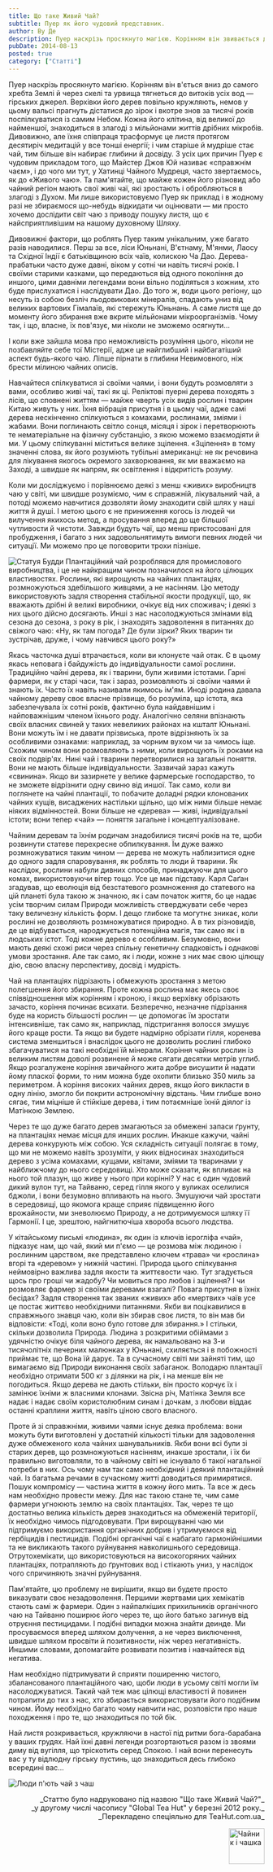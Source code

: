 ```yaml
---
title: Що таке Живий Чай? 
subtitle: Пуер як його чудовий представник.
author: Ву Де
description: Пуер наскрізь просякнуто магією. Корінням він звивається до самого хребта Землі й через скелі та урвища тягнеться до витоків усіх вод — гірських джерел. Верхівки його дерев повільно кружляють, немов у цьому вальсі прагнуть дістатися до зірок...
pubDate: 2014-08-13
posted: true
category: ["Статті"]
---
```


Пуер наскрізь просякнуто магією. Корінням він в'ється вниз до самого хребта Землі й через скелі та урвища тягнеться до витоків усіх вод — гірських джерел. Верхівки його дерев повільно кружляють, немов у цьому вальсі прагнуть дістатися до зірок і вкотре знов за тисячі років поспілкуватися із самим Небом. Кожна його клітина, від великої до найменшої, знаходиться в злагоді з мільйонами життів дрібних мікробів. Дивовижно, але їхня співпраця трасформує це листя протягом десятиріч медитацій у все тонші енергії; і чим старіше й мудріше стає чай, тим більше він набирає глибини й досвіду. З усіх цих причин Пуер є чудовим прикладом того, що Майстер Джов Юй називає «справжнім чаєм», і до чого ми тут, у Хатинці Чайного Мудреця, часто звертаємось, як до «Живого чаю». Та пам'ятайте, що майже кожен його різновид або чайний регіон мають свої живі чаї, які зростають і обробляються в злагоді з Духом. Ми лише використовуємо Пуер як приклад і в жодному разі не збираємося що-небудь відкидати чи оцінювати — ми просто хочемо дослідити світ чаю з приводу пошуку листя, що є найсприятливішим на нашому духовному Шляху.

Дивовижні фактори, що роблять Пуер таким унікальним, уже багато разів наводилися. Перш за все, ліси Юньнані, В'єтнаму, М'янми, Лаосу та Східної Індії є батьківщиною всіх чаїв, колискою Ча Дао. Дерева-прабатьки часто дуже давні, віком у сотні чи навіть тисячі років. І своїми старими казками, що передаються від одного покоління до иншого, цими давніми легендами вони вільно поділяться з кожним, хто буде прислухатися і наслідувати Дао. До того ж, води цього регіону, що несуть із собою безліч льодовикових мінералів, спадають униз від великих вартових Гімалаїв, які стережуть Юньнань. А саме листя ще до моменту його збирання вже вкрите мільйонами мікроорганізмів. Чому так, і що, власне, їх пов'язує, ми ніколи не зможемо осягнути...

І коли вже зайшла мова про неможливість розуміння цього, ніколи не позбавляйте себе тої Містерії, адже це найглибший і найбагатіший аспект будь-якого чаю. Ліпше пірнати в глибини Невимовного, ніж брести мілиною чайних описів.

Навчайтеся спілкуватися зі своїми чаями, і вони будуть розмовляти з вами, особливо живі чаї, такі як ці. Реліктові пуерні дерева походять з лісів, що сповнені життям — майже чверть усіх видів рослин і тварин Китаю живуть у них. Їхня вібрація присутня і в цьому чаї, адже самі дерева нескінченно спілкуються з комахами, рослинами, зміями і жабами. Вони поглинають світло сонця, місяця і зірок і перетворюють те нематеріальне на фізичну субстанцію, з якою можемо взаємодіяти й ми. У цьому спілкуванні міститься велике зцілення. «Зцілення» в тому значенні слова, як його розуміють тубільні американці: не як речовина для лікування якогось окремого захворювання, як ми вважаємо на Заході, а швидше як напрям, як освітлення і відкритість розуму.

Коли ми досліджуємо і порівнюємо деякі з менш «живих» виробництв чаю у світі, ми швидше розуміємо, чим є справжній, лікувальний чай, а потоді можемо навчитися дозволяти йому знаходити свій шлях у наші життя й душі. І метою цього є не приниження когось із людей чи вилучення якихось метод, а просування вперед до ще більшої чутливости й чистоти. Завжди будуть чаї, що менш пристосовані для пробудження, і багато з них задовольнятимуть вимоги певних людей чи ситуації. Ми можемо про це поговорити трохи пізніше.

<img src={LivingTea1.src} class="float-right" alt="Статуя Будди" />
Плантаційний чай розроблявся для промислового виробництва, і це не найкращим чином позначилося на його цілющих властивостях. Рослини, які вирощують на чайних плантаціях, розмножуються здебільшого живцями, а не насінням. Цю методу використовують задля створення стабільної якости продукції, що, як вважають дрібні й великі виробники, очікує від них споживач; і деякі з них цього дійсно досягають. Инші з нас насолоджуються змінами від сезона до сезона, з року в рік, і знаходять задоволення в питаннях до свіжого чаю: «Ну, як там погода? Де були зірки? Яких тварин ти зустрічав, друже, і чому навчився цього року?»

Якась часточка душі втрачається, коли ви клонуєте чай отак. Є в цьому якась неповага і байдужість до індивідуальности самої рослини. Традиційно чайні дерева, як і тварини, були живими істотами. Гарні фармери, як у старі часи, так і зараз, розмовляють зі своїми чаями й знають їх. Часто їх навіть називали якимось ім'ям. Иноді родина давала чайному дереву своє власне прізвище, бо розуміла, що істота, яка забезпечувала їх сотні років, фактично була найдавнішим і найповажнішим членом їхнього роду. Аналогічно селяни впізнають своїх власних свиней у таких невеликих районах на кшталт Юньнані. Вони можуть їм і не давати прізвиська, проте відрізняють їх за особливими ознаками: наприклад, за чорним вухом чи за чимось іще. Схожим чином вони розмовляють з ними, коли вирощують їх роками на своїх подвір'ях. Нині чай і тварини перетворилися на загальні поняття. Вони не мають більше індивідуальности. Зазвичай зараз кажуть «свинина». Якщо ви зазирнете у велике фармерське господарство, то не зможете відрізнити одну свиню від иншої. Так само, коли ви поглянете на чайні плантації, то побачите доладні рядки клонованих чайних кущів, висаджених настільки щільно, що між ними більше немає ніяких відмінностей. Вони більше не «дерева» — живі, індивідуальні істоти; вони тепер «чай» — поняття загальне і концептуалізоване.

Чайним деревам та їхнім родичам знадобилися тисячі років на те, щоби розвинути статеве перехресне обпилкування. Їм дуже важко розмножуватися таким чином — дерева не можуть наблизитися одне до одного задля спаровування, як роблять то люди й тварини. Як наслідок, рослини набули дивних способів, принаджуючи для цього комах, використовуючи вітер тощо. Усе це має підставу. Карл Саґан згадував, що еволюція від безстатевого розмноження до статевого на цій планеті була такою ж значною, як і сам початок життя, бо це надає усім творчим силам Природи можливість стверджувати себе через таку величезну кількість форм. І дещо глибоке та могутнє зникає, коли рослині не дозволяють розмножуватися природно. А в тих різновидів, де це відбувається, народжується потенційна магія, так само як і в людських істот. Тоді кожне дерево є особливим. Безумовно, вони мають деякі схожі риси через спільну генетичну спадковість і однакові умови зростання. Але так само, як і люди, кожне з них має свою цілющу дію, свою власну перспективу, досвід і мудрість.

Чай на плантаціях підрізають і обмежують зростання з метою полегшення його збирання. Проте кожна рослина має якесь своє співвідношення між корінням і кроною, і якщо верхівку обрізають зачасто, коріння починає всихати. Безперечно, незначне підрізання буде на користь більшості рослин — це допомогає їм зростати інтенсивніше, так само як, наприклад, підстригання волосся змушує його краще рости. Та якщо ви будете надмірно обрізати гілля, коренева система зменшиться і внаслідок цього не дозволить рослині глибоко збагачуватися на такі необхідні їй мінерали. Коріння чайних рослин із великим листям доволі розвинене й може сягати десятки метрів углиб. Якщо розгалужене коріння звичайного жита добре висушити й надати йому пласкої форми, то ним можна буде охопити близько 350 миль за периметром. А коріння високих чайних дерев, якщо його викласти в одну лінію, змогло би покрити астрономічну відстань. Чим глибше воно сягає, тим міцніше й стійкіше дерева, і тим потаємніше їхній діялог із Матінкою Землею.

Через те що дуже багато дерев змагаються за обмежені запаси ґрунту, на плантаціях немає місця для инших рослин. Инакше кажучи, чайні дерева конкурують між собою. Уся складність ситуації полягає в тому, що ми не можемо навіть зрозуміти, у яких відносинах знаходиться дерево з усіма комахами, кущами, квітами, зміями та тваринами у найближчому до нього середовищі. Хто може сказати, як впливає на нього той плазун, що живе у нього при корінні? У нас є один чудовий дикий вулон тут, на Тайваню, серед гілля якого у вуликах оселилися бджоли, і вони безумовно впливають на нього. Змушуючи чай зростати в середовищі, що якомога краще сприяє підвищенню його врожайности, ми зневолюємо Природу, а не дотримуємося шляху її Гармонії. І це, зрештою, найгнитючіша хвороба всього людства.

У кітайському письмі «людина», як один із ключів ієрогліфа «чай», підказує нам, що чай, який ми п'ємо — це розмова між людиною і рослинним царством, яке представлено ключем «трава» чи «рослина» вгорі та «деревом» у нижній частині. Природа цього спілкування неймовірно важлива задля якости та життєвости чаю. Тут згадується щось про гроші чи жадобу? Чи мовиться про любов і зцілення? І чи розмовляє фармер зі своїми деревами взагалі? Повага присутня в їхніх бесідах? Задля створення так званих «живих» або «мертвих» чаїв усе це постає життєво необхідними питаннями. Якби ви поцікавилися в справжнього знавця чаю, коли він збирав своє листя, то він мав би відповісти: «Тоді, коли воно було готове для збирання.» І стільки, скільки дозволила Природа. Людина з розкритими обіймами з удячністю очікує біля чайного дерева, як намальовано на 3-и тисячолітніх печерних малюнках у Юньнані, схиляється і в побожності приймає те, що Вона їй дарує. Та в сучасному світі ми зайняті тим, що вимагаємо від Природи виконання своїх забаганок. Володарю плантації необхідно отримати 500 кг з ділянки на рік, і на менше він не погодиться. Якщо дерева не дають стільки, він просто корчує їх і замінює їхніми ж власними клонами. Звісна річ, Матінка Земля все надає і надає своїм користолюбним синам і дочкам, з любови віддає останні краплини життя, навіть ціною свого власного.

Проте й зі справжніми, живими чаями існує деяка проблема: вони можуть бути виготовлені у достатній кількості тільки для задоволення дуже обмеженого кола чайних шанувальників. Якби вони всі були зі старих дерев, що розмножуються насінням, инакше зростали, і їх би правильно виготовляли, то в чайному світі не існувало б такої нагальної потреби в них. Ось чому нам так само необхідний і деякий плантаційний чай. Із багатьма речами в сучасному житті доводиться примирятися. Пошук компромісу — частина життя в кожну його мить. Та все ж десь нам необхідно провести межу. Для нас такою стане те, чим саме фармери угноюють землю на своїх плантаціях. Так, через те що достатньо велика кількість дерев знаходиться на обмеженій території, їх необхідно чимось підгодовувати. При вирощуванні чаю ми підтримуємо використання органічних добрив і утримуємося від гербіцидів і пестицидів. Подібні органічні чаї є набагато гармонійнішими та не викликають такого руйнування навколишнього середовища. Отрутохемікати, що використовуються на високогоряних чайних плантаціях, потрапляють до ґрунтових вод і стікають униз, у наслідок чого спричиняють значні руйнування.

Пам'ятайте, цю проблему не вирішити, якщо ви будете просто виказувати своє незадоволення. Першими жертвами цих хемікатів стають самі ж фармери. Один з найпалкіших прихильників органічного чаю на Тайваню поширює його через те, що його батько загинув від отруєння пестицидами. І подібні випадки можна знайти деинде. Ми просуваємося вперед шляхом долучення, а не через виключення, швидше шляхом просвіти й позитивности, ніж через негативність. Иншими словами, допомагайте розвивати позитив і навчайтеся від негатива.

Нам необхідно підтримувати й сприяти поширенню чистого, збалансованого плантаційного чаю, щоби люди в усьому світі могли їм насолоджуватися. Такий чай теж має цілющі властивості й повинен потрапити до тих з нас, хто збирається використовувати його подібним чином. Йому необхідно багато чому навчити нас, розповісти про наше походження і про те, що знаходиться по той бік.

Най листя розкривається, кружляючи в настої під ритми бога-барабана у ваших грудях. Най їхні давні легенди розгортаються разом із звоями диму від вугілля, що тріскотить серед Спокою. І най вони перенесуть вас у ту відлюдну гірську пустинь, що знаходиться десь глибоко всередині вас...

<img src={LivingTea2.src} class="align-center" alt="Люди п'ють чай з чаш" />

<p align="right" style="font-size: 0.9rem;">_Статтю було надруковано під назвою "Що таке Живий Чай?"_<br />_у другому числі часопису "Global Tea Hut" у березні 2012 року._<br />_Перекладено спеціяльно для TeaHut.com.ua_</p>
<div style="display: flex; justify-content: end;">
  <img style="display: block;  width: 70px;" src="/teakettle.gif" alt="Чайник і чашка" />
</div>